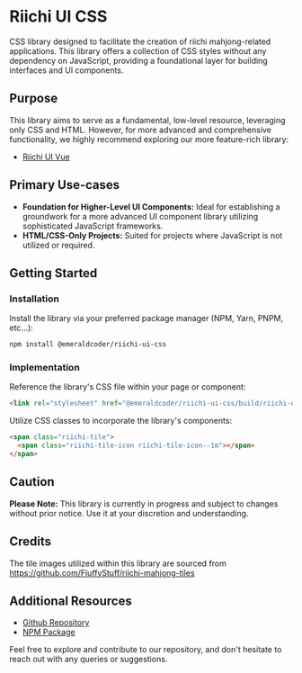 # Riichi UI CSS

CSS library designed to facilitate the creation of riichi mahjong-related applications. This library offers a collection of CSS styles without any dependency on JavaScript, providing a foundational layer for building interfaces and UI components.

## Purpose

This library aims to serve as a fundamental, low-level resource, leveraging only CSS and HTML. However, for more advanced and comprehensive functionality, we highly recommend exploring our more feature-rich library:
- <a href="https://riichi-ui-vue.phil.moe" target="_blank">Riichi UI Vue</a>

## Primary Use-cases
- **Foundation for Higher-Level UI Components:** Ideal for establishing a groundwork for a more advanced UI component library utilizing sophisticated JavaScript frameworks.
- **HTML/CSS-Only Projects:** Suited for projects where JavaScript is not utilized or required.

## Getting Started

### Installation

Install the library via your preferred package manager (NPM, Yarn, PNPM, etc...):

```bash
npm install @emeraldcoder/riichi-ui-css
```

### Implementation

Reference the library's CSS file within your page or component:

```html
<link rel="stylesheet" href="@emeraldcoder/riichi-ui-css/build/riichi-ui.min.css">
```

Utilize CSS classes to incorporate the library's components:

```html
<span class="riichi-tile">
  <span class="riichi-tile-icon riichi-tile-icon--1m"></span>
</span>
```

## Caution

**Please Note:** This library is currently in progress and subject to changes without prior notice. Use it at your discretion and understanding.

## Credits

The tile images utilized within this library are sourced from <a href="https://github.com/FluffyStuff/riichi-mahjong-tiles" target="_blank">https://github.com/FluffyStuff/riichi-mahjong-tiles</a>

## Additional Resources

- <a href="https://github.com/EmeraldCoder/riichi-ui/tree/main/packages/riichi-ui-css" target="_blank">Github Repository</a>
- <a href="https://www.npmjs.com/package/@emeraldcoder/riichi-ui-css" target="_blank">NPM Package</a>

Feel free to explore and contribute to our repository, and don't hesitate to reach out with any queries or suggestions.